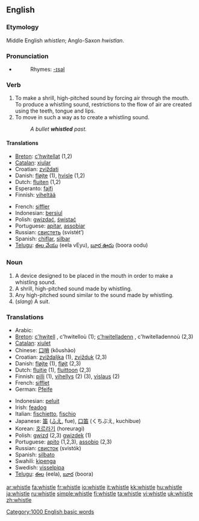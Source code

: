 ==English==

===Etymology===
Middle English ''whistlen''; Anglo-Saxon ''hwistlan''.

===Pronunciation===
*{{audio|en-us-whistle.ogg|Audio (US)}}
*:Rhymes: [[Rhymes:English:-ɪsəl|-ɪsəl]]

===Verb===
{{en-verb|whistl|ing}}

# To make a shrill, high-pitched sound by forcing air through the mouth. To produce a whistling sound, restrictions to the flow of air are created using the teeth, tongue and lips.
# To move in such a way as to create a whistling sound.
#:''A bullet '''whistled''' past.''

====Translations====
{{top}}
*[[Breton]]: [[c'hwitellat]] (1,2)
*[[Catalan]]: [[xiular]]
*Croatian: [[zviždati]]
*Danish: [[fløjte]] (1), [[hvisle]] (1,2)
*Dutch: [[fluiten]] (1,2)
*Esperanto: [[fajfi]]
*Finnish: [[viheltää]]
{{mid}}
*French: [[siffler]]
*Indonesian: [[siul|bersiul]]
*Polish: [[gwizdać]], [[świstać]]
*Portuguese: [[apitar]], [[assobiar]]
*Russian: [[свистеть]] (svistét’)
*Spanish: [[chiflar]], [[silbar]]
*[[Telugu]]: [[ఈల వేయు]] (eela vEyu), [[బూర ఊదు]] (boora oodu)
{{bottom}}

===Noun===
{{en-noun}}

# A device designed to be placed in the mouth in order to make a whistling sound.
# A shrill, high-pitched sound made by whistling.
# Any high-pitched sound similar to the sound made by whistling.
# (''slang'') A suit.

===Translations===
{{top}}
*Arabic: {{ARchar|[[صفارة]]}} {{Unicode|(ʂufára)}} {{f}}
*[[Breton]]: [[c'hwitell]] {{f}}, c'hwitelloù {{p}} (1); [[c'hwitelladenn]] {{f}}, c'hwitelladennoù {{p}} (2,3)
*[[Catalan]]: [[xiulet]] {{m}}
*Chinese: [[口哨]] (kǒushào)
*Croatian: [[zviždaljka]] {{f}} (1), [[zvižduk]] {{m}} (2,3)
*Danish: [[fløjte]] {{c}} (1), [[fløjt]] {{n}} (2,3)
*Dutch: [[fluitje]] {{n}} (1), [[fluittoon]] {{m}} (2,3)
*Finnish: [[pilli]] (1), [[vihellys]] (2) (3), [[vislaus]] (2)
*French: [[sifflet]] {{m}}
*German: [[Pfeife]] {{f}}
{{mid}}
*Indonesian: [[peluit]]
*Irish: [[feadog]]
*Italian: [[fischietto]], [[fischio]]
*Japanese: [[笛]] ([[ふえ]], fue), [[口笛]] (くちぶえ, kuchibue)
*Korean: [[호르라기]] (horeuragi)
*Polish: [[gwizd]] {{m}} (2,3) [[gwizdek]] {{m}} (1)
*Portuguese: [[apito]] {{m}} (1,2,3), [[assobio]] {{m}} (2,3)
*Russian: [[свисток]] (svistók) {{m}}
*Spanish: [[silbato]] {{m}}
*Swahili: [[kipenga]]
*Swedish: [[visselpipa]]
*[[Telugu]]: [[ఈల]] (eela), [[బూర]] (boora)
{{bottom}}

[[Category:1000 English basic words]]

[[ar:whistle]]
[[fa:whistle]]
[[fr:whistle]]
[[io:whistle]]
[[it:whistle]]
[[kk:whistle]]
[[hu:whistle]]
[[ja:whistle]]
[[ru:whistle]]
[[simple:whistle]]
[[fi:whistle]]
[[ta:whistle]]
[[vi:whistle]]
[[uk:whistle]]
[[zh:whistle]]